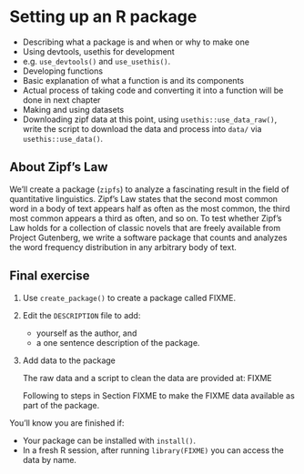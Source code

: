 # Setting up an R package {#package-setup}

- Describing what a package is and when or why to make one
- Using devtools, usethis for development
- e.g. `use_devtools()` and `use_usethis()`.
- Developing functions
- Basic explanation of what a function is and its components
- Actual process of taking code and converting it into a function will
    be done in next chapter
- Making and using datasets
- Downloading zipf data at this point, using `usethis::use_data_raw()`, write the script to download the data and process into `data/` via `usethis::use_data()`.

## About Zipf's Law

We'll create a package (`zipfs`) to analyze a fascinating result in the field of
quantitative linguistics. Zipf’s Law states that the second most common word in
a body of text appears half as often as the most common, the third most common
appears a third as often, and so on. To test whether Zipf’s Law holds for a
collection of classic novels that are freely available from Project Gutenberg,
we write a software package that counts and analyzes the word frequency
distribution in any arbitrary body of text.

## Final exercise

<!-- NOTE: Preferably something linked to working towards completing the project assignments, maybe to be used as a milestone? -->

1. Use `create_package()` to create a package called FIXME.  

2. Edit the `DESCRIPTION` file to add:

    * yourself as the author, and
    * a one sentence description of the package.

3. Add data to the package

   The raw data and a script to clean the data are provided at: FIXME
   
   Following to steps in Section FIXME 
   to make the FIXME data available as part of the package.
 
You'll know you are finished if:

* Your package can be installed with `install()`. 
* In a fresh R session, 
    after running `library(FIXME)` you can access the data by name.
